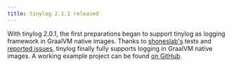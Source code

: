 ```yaml
---
title: tinylog 2.1.1 released
---
```


With tinylog 2.0.1, the first preparations began to support tinylog as logging framework in GraalVM native images. Thanks to [shoneslab's](https://github.com/shoneslab) tests and [reported issues](https://github.com/tinylog-org/tinylog/issues/145), tinylog finally fully supports logging in GraalVM native images. A working example project can be found [on GitHub](https://github.com/tinylog-org/tinylog-graal-example).
